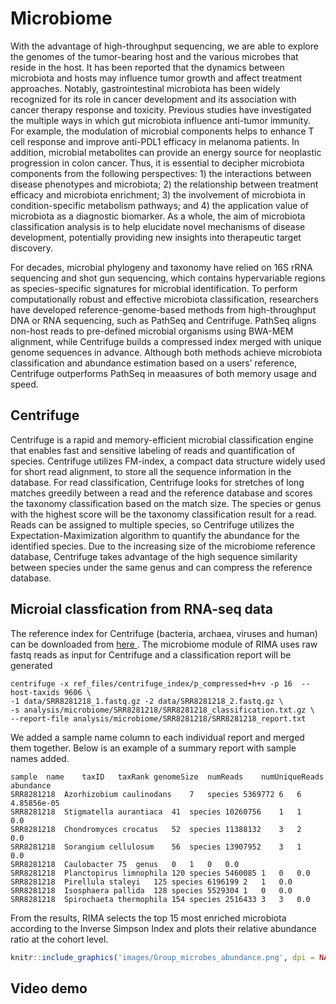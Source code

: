 # Microbiome {#microbiome}

With the advantage of high-throughput sequencing, we are able to explore the genomes of the tumor-bearing host and the various microbes that reside in the host. It has been reported that the dynamics between microbiota and hosts may influence tumor growth and affect treatment approaches. Notably, gastrointestinal microbiota has been widely recognized for its role in cancer development and its association with cancer therapy response and toxicity. Previous studies have investigated the multiple ways in which gut microbiota influence anti-tumor immunity. For example, the modulation of microbial components helps to enhance T cell response and improve anti-PDL1 efficacy in melanoma patients. In addition, microbial metabolites can provide an energy source for neoplastic progression in colon cancer. Thus, it is essential to decipher microbiota components from the following perspectives: 1) the interactions between disease phenotypes and microbiota; 2) the relationship between treatment efficacy and microbiota enrichment; 3) the involvement of microbiota in condition-specific metabolism pathways; and 4) the application value of microbiota as a diagnostic biomarker.  As a whole, the aim of microbiota classification analysis is to help elucidate novel mechanisms of disease development, potentially providing new insights into therapeutic target discovery.

For decades, microbial phylogeny and taxonomy have relied on 16S rRNA sequencing and shot gun sequencing, which contains hypervariable regions as species-specific signatures for microbial identification. To perform computationally robust and effective microbiota classification, researchers have developed reference-genome-based methods from high-throughput DNA or RNA sequencing, such as PathSeq and Centrifuge. PathSeq aligns non-host reads to pre-defined microbial organisms using BWA-MEM alignment, while Centrifuge builds a compressed index merged with unique genome sequences in advance. Although both methods achieve microbiota classification and abundance estimation based on a users’ reference, Centrifuge outperforms PathSeq in meaasures of both memory usage and speed. 


## Centrifuge
Centrifuge is a rapid and memory-efficient microbial classification engine that enables fast and sensitive labeling of reads and quantification of species. Centrifuge utilizes FM-index, a compact data structure widely used for short read alignment, to store all the sequence information in the database. For read classification, Centrifuge looks for stretches of long matches greedily between a read and the reference database and scores the taxonomy classification based on the match size. The species or genus with the highest score will be the taxonomy classification result for a read. Reads can be assigned to multiple species, so Centrifuge utilizes the Expectation-Maximization algorithm to quantify the abundance for the identified species. Due to the increasing size of the microbiome reference database, Centrifuge takes advantage of the high sequence similarity between species under the same genus and can compress the reference database.

## Microial classfication from RNA-seq data
The reference index for Centrifuge (bacteria, archaea, viruses and human) can be downloaded from <a href= "https://ccb.jhu.edu/software/centrifuge/manual.shtml#nt-database"> here </a>. The microbiome module of RIMA uses raw fastq reads as input for Centrifuge and a classification report will be generated

```
centrifuge -x ref_files/centrifuge_index/p_compressed+h+v -p 16  --host-taxids 9606 \
-1 data/SRR8281218_1.fastq.gz -2 data/SRR8281218_2.fastq.gz \
-s analysis/microbiome/SRR8281218/SRR8281218_classification.txt.gz \
--report-file analysis/microbiome/SRR8281218/SRR8281218_report.txt 
```
We added a sample name column to each individual report and merged them together. Below is an example of a summary report with sample names added.

```
sample	name	taxID	taxRank	genomeSize	numReads	numUniqueReads	abundance
SRR8281218	Azorhizobium caulinodans	7	species	5369772	6	6	4.85856e-05
SRR8281218	Stigmatella aurantiaca	41	species	10260756	1	1	0.0
SRR8281218	Chondromyces crocatus	52	species	11388132	3	2	0.0
SRR8281218	Sorangium cellulosum	56	species	13907952	3	1	0.0
SRR8281218	Caulobacter	75	genus	0	1	0	0.0
SRR8281218	Planctopirus limnophila	120	species	5460085	1	0	0.0
SRR8281218	Pirellula staleyi	125	species	6196199	2	1	0.0
SRR8281218	Isosphaera pallida	128	species	5529304	1	0	0.0
SRR8281218	Spirochaeta thermophila	154	species	2516433	3	3	0.0

```
From the results, RIMA selects the top 15 most enriched microbiota according to the Inverse Simpson Index and plots their relative abundance ratio at the cohort level.

```r
knitr::include_graphics('images/Group_microbes_abundance.png', dpi = NA)
```

## Video demo

